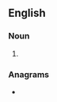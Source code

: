 ==English==

===Noun===
{{head|en|noun form}}

# {{plural of|centerline|lang=en}}

===Anagrams===
* {{anagrams|en|a=ceeeilnnrst|centrelines}}